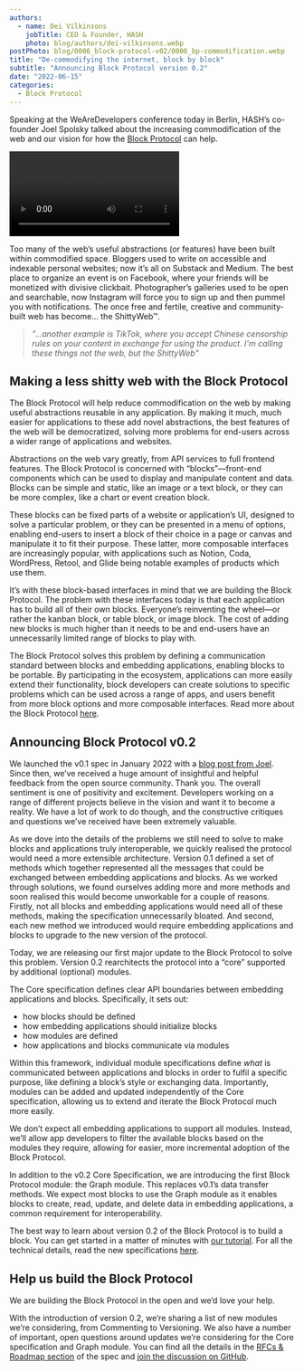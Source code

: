 ```yaml
---
authors:
  - name: Dei Vilkinsons
    jobTitle: CEO & Founder, HASH
    photo: blog/authors/dei-vilkinsons.webp
postPhoto: blog/0006_block-protocol-v02/0006_bp-commodification.webp
title: "De-commodifying the internet, block by block"
subtitle: "Announcing Block Protocol version 0.2"
date: "2022-06-15"
categories:
  - Block Protocol
---
```


Speaking at the WeAreDevelopers conference today in Berlin, HASH’s co-founder Joel Spolsky talked about the increasing commodification of the web and our vision for how the [Block Protocol](https://blockprotocol.org) can help.

<video
  src="https://www.youtube.com/embed/wrng4DjCF9w?start=177"
  title="WWC22 - What's Next, or, how we messed up the WWW, and how to fix it!"
/>

Too many of the web’s useful abstractions (or features) have been built within commodified space. Bloggers used to write on accessible and indexable personal websites; now it’s all on Substack and Medium. The best place to organize an event is on Facebook, where your friends will be monetized with divisive clickbait. Photographer’s galleries used to be open and searchable, now Instagram will force you to sign up and then pummel you with notifications. The once free and fertile, creative and community-built web has become… the ShittyWeb™.

> _"...another example is TikTok, where you accept Chinese censorship rules on your content in exchange for using the product. I'm calling these things not the web, but the ShittyWeb"_

## Making a less shitty web with the Block Protocol

The Block Protocol will help reduce commodification on the web by making useful abstractions reusable in any application. By making it much, much easier for applications to these add novel abstractions, the best features of the web will be democratized, solving more problems for end-users across a wider range of applications and websites.

Abstractions on the web vary greatly, from API services to full frontend features. The Block Protocol is concerned with “blocks”—front-end components which can be used to display and manipulate content and data. Blocks can be simple and static, like an image or a text block, or they can be more complex, like a chart or event creation block.

These blocks can be fixed parts of a website or application’s UI, designed to solve a particular problem, or they can be presented in a menu of options, enabling end-users to insert a block of their choice in a page or canvas and manipulate it to fit their purpose. These latter, more composable interfaces are increasingly popular, with applications such as Notion, Coda, WordPress, Retool, and Glide being notable examples of products which use them.

It’s with these block-based interfaces in mind that we are building the Block Protocol. The problem with these interfaces today is that each application has to build all of their own blocks. Everyone’s reinventing the wheel—or rather the kanban block, or table block, or image block. The cost of adding new blocks is much higher than it needs to be and end-users have an unnecessarily limited range of blocks to play with.

The Block Protocol solves this problem by defining a communication standard between blocks and embedding applications, enabling blocks to be portable. By participating in the ecosystem, applications can more easily extend their functionality, block developers can create solutions to specific problems which can be used across a range of apps, and users benefit from more block options and more composable interfaces. Read more about the Block Protocol [here](https://blockprotocol.org).

## Announcing Block Protocol v0.2

We launched the v0.1 spec in January 2022 with a [blog post from Joel](https://www.joelonsoftware.com/2022/01/27/making-the-web-better-with-blocks/). Since then, we’ve received a huge amount of insightful and helpful feedback from the open source community. Thank you. The overall sentiment is one of positivity and excitement. Developers working on a range of different projects believe in the vision and want it to become a reality. We have a lot of work to do though, and the constructive critiques and questions we’ve received have been extremely valuable.

As we dove into the details of the problems we still need to solve to make blocks and applications truly interoperable, we quickly realised the protocol would need a more extensible architecture. Version 0.1 defined a set of methods which together represented all the messages that could be exchanged between embedding applications and blocks. As we worked through solutions, we found ourselves adding more and more methods and soon realised this would become unworkable for a couple of reasons. Firstly, not all blocks and embedding applications would need all of these methods, making the specification unnecessarily bloated. And second, each new method we introduced would require embedding applications and blocks to upgrade to the new version of the protocol.

Today, we are releasing our first major update to the Block Protocol to solve this problem. Version 0.2 rearchitects the protocol into a “core” supported by additional (optional) modules.

The Core specification defines clear API boundaries between embedding applications and blocks. Specifically, it sets out:

- how blocks should be defined
- how embedding applications should initialize blocks
- how modules are defined
- how applications and blocks communicate via modules

Within this framework, individual module specifications define _what_ is communicated between applications and blocks in order to fulfil a specific purpose, like defining a block’s style or exchanging data. Importantly, modules can be added and updated independently of the Core specification, allowing us to extend and iterate the Block Protocol much more easily.

We don’t expect all embedding applications to support all modules. Instead, we’ll allow app developers to filter the available blocks based on the modules they require, allowing for easier, more incremental adoption of the Block Protocol.

In addition to the v0.2 Core Specification, we are introducing the first Block Protocol module: the Graph module. This replaces v0.1’s data transfer methods. We expect most blocks to use the Graph module as it enables blocks to create, read, update, and delete data in embedding applications, a common requirement for interoperability.

The best way to learn about version 0.2 of the Block Protocol is to build a block. You can get started in a matter of minutes with [our tutorial](https://blockprotocol.org/docs/developing-blocks). For all the technical details, read the new specifications [here](https://blockprotocol.org/docs/spec).

## Help us build the Block Protocol

We are building the Block Protocol in the open and we’d love your help.

With the introduction of version 0.2, we’re sharing a list of new modules we’re considering, from Commenting to Versioning. We also have a number of important, open questions around updates we’re considering for the Core specification and Graph module. You can find all the details in the [RFCs & Roadmap section](https://blockprotocol.org/docs/spec/rfcs_and_roadmap) of the spec and [join the discussion on GitHub](https://github.com/blockprotocol/blockprotocol/discussions).
